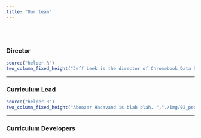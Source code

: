 ```yaml
---
title: "Our team"
---
```



</br></br>

### __Director__

```r
source("helper.R")
two_column_fixed_height("Jeff Leek is the director of Chromebook Data Science. He has taught millions of people data science online through massive online open courses. He is also an associate professor at Johns Hopkins Bloomberg School of Public Health and co-director of the Johns Hopkins Data Science Lab. ","./img/01_people.jpg")
```

-----


### __Curriculum Lead__


```r
source("helper.R")
two_column_fixed_height("Aboozar Hadavand is blah blah. ","./img/02_people.jpg")
```


-----


### __Curriculum Developers__

